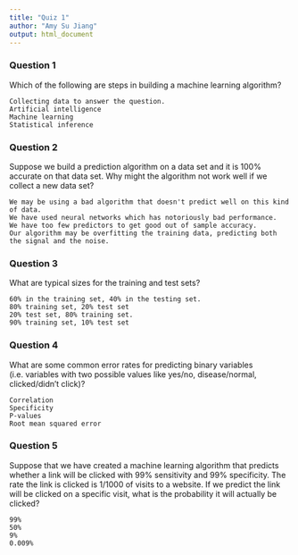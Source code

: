 ```yaml
---
title: "Quiz 1"
author: "Amy Su Jiang"
output: html_document
---
```


### Question 1

Which of the following are steps in building a machine learning algorithm?

    Collecting data to answer the question.
    Artificial intelligence
    Machine learning
    Statistical inference

### Question 2

Suppose we build a prediction algorithm on a data set and it is 100% accurate on that data set. Why might the algorithm not work well if we collect a new data set?

    We may be using a bad algorithm that doesn't predict well on this kind of data.
    We have used neural networks which has notoriously bad performance.
    We have too few predictors to get good out of sample accuracy.
    Our algorithm may be overfitting the training data, predicting both the signal and the noise.

### Question 3

What are typical sizes for the training and test sets?

    60% in the training set, 40% in the testing set.
    80% training set, 20% test set
    20% test set, 80% training set.
    90% training set, 10% test set

### Question 4

What are some common error rates for predicting binary variables (i.e. variables with two possible values like yes/no, disease/normal, clicked/didn't click)?

    Correlation
    Specificity
    P-values
    Root mean squared error

### Question 5

Suppose that we have created a machine learning algorithm that predicts whether a link will be clicked with 99% sensitivity and 99% specificity. The rate the link is clicked is 1/1000 of visits to a website. If we predict the link will be clicked on a specific visit, what is the probability it will actually be clicked?

    99%
    50%
    9%
    0.009%
